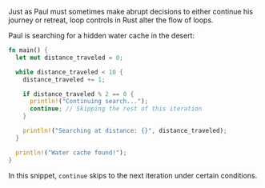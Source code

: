 Just as Paul must sometimes make abrupt decisions to either continue his journey or retreat, loop controls in Rust alter the flow of loops.

Paul is searching for a hidden water cache in the desert:

```rust
fn main() {
  let mut distance_traveled = 0;

  while distance_traveled < 10 {
    distance_traveled += 1;

    if distance_traveled % 2 == 0 {
      println!("Continuing search...");
      continue; // Skipping the rest of this iteration
    }

    println!("Searching at distance: {}", distance_traveled);
  }

  println!("Water cache found!");
}
```

In this snippet, `continue` skips to the next iteration under certain conditions.